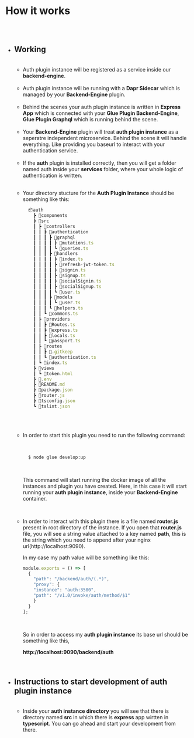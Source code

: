
<Meta title="Auth Plugin Docs/How It Works" />


# How it works

##

<br/>

* ## Working
  
  <br/>
  
  * Auth plugin instance will be registered as a service inside our **backend-engine**.
  
  
  <br/>
  
  
  
  * Auth plugin instance will be running with a **Dapr Sidecar** which
  is managed by your **Backend-Engine** plugin.
  
  
  <br/>
  
  
  
  * Behind the scenes your auth plugin instance is written in **Express App** 
  which is connected with your **Glue Plugin Backend-Engine**, **Glue Plugin Graphql** which is
  running behind the scene.
  
  
  <br/>
  
  * Your **Backend-Engine** plugin will treat **auth plugin instance** as
  a seperatre independent microservice. Behind the scene it will handle everything.
  Like providing you baseurl to interact with your authentication service.
  
  <br/>

  * If the **auth** plugin is installed correctly, then you will get a folder named auth
  inside your **services** folder, where your whole logic of authentication is written.

  <br/>
  
  * Your directory stucture for the **Auth Plugin Instance** should be something
    like this:
    <br/>

    ```jsx
      📦auth
        ┣ 📂components
        ┣ 📂src
        ┃ ┣ 📂controllers
        ┃ ┃ ┣ 📂authentication
        ┃ ┃ ┃ ┣ 📂graphql
        ┃ ┃ ┃ ┃ ┣ 📜mutations.ts
        ┃ ┃ ┃ ┃ ┗ 📜queries.ts
        ┃ ┃ ┃ ┣ 📂handlers
        ┃ ┃ ┃ ┃ ┣ 📜index.ts
        ┃ ┃ ┃ ┃ ┣ 📜refresh-jwt-token.ts
        ┃ ┃ ┃ ┃ ┣ 📜signin.ts
        ┃ ┃ ┃ ┃ ┣ 📜signup.ts
        ┃ ┃ ┃ ┃ ┣ 📜socialSignin.ts
        ┃ ┃ ┃ ┃ ┣ 📜socialSignup.ts
        ┃ ┃ ┃ ┃ ┗ 📜user.ts
        ┃ ┃ ┃ ┣ 📂models
        ┃ ┃ ┃ ┃ ┗ 📜user.ts
        ┃ ┃ ┃ ┗ 📜helpers.ts
        ┃ ┃ ┗ 📜commons.ts
        ┃ ┣ 📂providers
        ┃ ┃ ┣ 📜Routes.ts
        ┃ ┃ ┣ 📜express.ts
        ┃ ┃ ┣ 📜locals.ts
        ┃ ┃ ┗ 📜passport.ts
        ┃ ┣ 📂routes
        ┃ ┃ ┣ 📜.gitkeep
        ┃ ┃ ┗ 📜authentication.ts
        ┃ ┗ 📜index.ts
        ┣ 📂views
        ┃ ┗ 📜token.html
        ┣ 📜.env
        ┣ 📜README.md
        ┣ 📜package.json
        ┣ 📜router.js
        ┣ 📜tsconfig.json
        ┗ 📜tslint.json
    ```
  <br/>
  <br/>
  
  * In order to start this plugin you need to run the following command:
    
    <br/>
    
    ```bash
      $ node glue develop:up
    ```
    
    <br/>

    This command will start running the docker image of all the instances
    and plugin you have created. Here, in this case it will start running
    your **auth plugin instance**, inside your **Backend-Engine** container.
  
  <br/>
  
  * In order to interact with this plugin there is a file named **router.js**
    present in root directory of the instance. If you open that **router.js** 
    file, you will see a string value attached to a key named **path**, this
    is the string which you need to append after your nginx url(http://localhost:9090).
  
    In my case my path value will be something like this:
    
      ```jsx
      module.exports = () => [
        {
          "path": "/backend/auth/(.*)",
          "proxy": {
          "instance": "auth:3500",
          "path": "/v1.0/invoke/auth/method/$1"
          }
        }
      ];
      ```
    
    <br/>
    
    So in order to access my **auth plugin instance** its base url should be
    something like this,
      
      
    **http://localhost:9090/backend/auth**
  
  <br/>

* ## Instructions to start development of auth plugin instance
  
  <br/>
  
  * Inside your **auth instance directory** you will see that there is
  directory named **src** in which there is **express** app wirtten in 
  **typescript**. You can go ahead and start your development from there.













